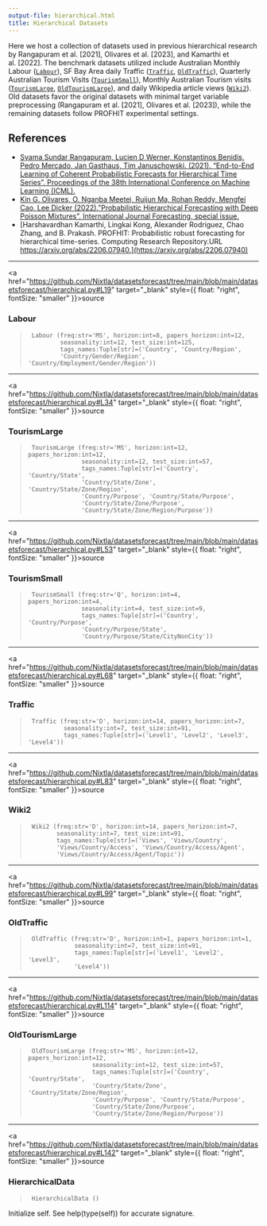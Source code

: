 ```yaml
---
output-file: hierarchical.html
title: Hierarchical Datasets
---
```



Here we host a collection of datasets used in previous hierarchical
research by Rangapuram et al. \[2021\], Olivares et al. \[2023\], and
Kamarthi et al. \[2022\]. The benchmark datasets utilized include
Australian Monthly Labour
([`Labour`](https://Nixtla.github.io/datasetsforecast/hierarchical.html#labour)),
SF Bay Area daily Traffic
([`Traffic`](https://Nixtla.github.io/datasetsforecast/hierarchical.html#traffic),
[`OldTraffic`](https://Nixtla.github.io/datasetsforecast/hierarchical.html#oldtraffic)),
Quarterly Australian Tourism Visits
([`TourismSmall`](https://Nixtla.github.io/datasetsforecast/hierarchical.html#tourismsmall)),
Monthly Australian Tourism visits
([`TourismLarge`](https://Nixtla.github.io/datasetsforecast/hierarchical.html#tourismlarge),
[`OldTourismLarge`](https://Nixtla.github.io/datasetsforecast/hierarchical.html#oldtourismlarge)),
and daily Wikipedia article views
([`Wiki2`](https://Nixtla.github.io/datasetsforecast/hierarchical.html#wiki2)).
Old datasets favor the original datasets with minimal target variable
preprocessing (Rangapuram et al. \[2021\], Olivares et al. \[2023\]),
while the remaining datasets follow PROFHIT experimental settings.

## References<br/>

-   [Syama Sundar Rangapuram, Lucien D Werner, Konstantinos Benidis,
    Pedro Mercado, Jan Gasthaus, Tim Januschowski. (2021). “End-to-End
    Learning of Coherent Probabilistic Forecasts for Hierarchical Time
    Series”. Proceedings of the 38th International Conference on Machine
    Learning
    (ICML).](https://proceedings.mlr.press/v139/rangapuram21a.html)<br/>
-   [Kin G. Olivares, O. Nganba Meetei, Ruijun Ma, Rohan Reddy, Mengfei
    Cao, Lee Dicker (2022).”Probabilistic Hierarchical Forecasting with
    Deep Poisson Mixtures”. International Journal Forecasting, special
    issue.](https://doi.org/10.1016/j.ijforecast.2023.04.007)<br/>
-   [Harshavardhan Kamarthi, Lingkai Kong, Alexander Rodriguez, Chao
    Zhang, and B. Prakash. PROFHIT: Probabilistic robust forecasting for
    hierarchical time-series. Computing Research Repository.URL
    https://arxiv.org/abs/2206.07940.](https://arxiv.org/abs/2206.07940)<br/>

------------------------------------------------------------------------

<a
href="https://github.com/Nixtla/datasetsforecast/tree/main/blob/main/datasetsforecast/hierarchical.py#L19"
target="_blank" style={{ float: "right", fontSize: "smaller" }}>source</a>

### Labour

> ``` text
>  Labour (freq:str='MS', horizon:int=8, papers_horizon:int=12,
>          seasonality:int=12, test_size:int=125,
>          tags_names:Tuple[str]=('Country', 'Country/Region',
>          'Country/Gender/Region', 'Country/Employment/Gender/Region'))
> ```

------------------------------------------------------------------------

<a
href="https://github.com/Nixtla/datasetsforecast/tree/main/blob/main/datasetsforecast/hierarchical.py#L34"
target="_blank" style={{ float: "right", fontSize: "smaller" }}>source</a>

### TourismLarge

> ``` text
>  TourismLarge (freq:str='MS', horizon:int=12, papers_horizon:int=12,
>                seasonality:int=12, test_size:int=57,
>                tags_names:Tuple[str]=('Country', 'Country/State',
>                'Country/State/Zone', 'Country/State/Zone/Region',
>                'Country/Purpose', 'Country/State/Purpose',
>                'Country/State/Zone/Purpose',
>                'Country/State/Zone/Region/Purpose'))
> ```

------------------------------------------------------------------------

<a
href="https://github.com/Nixtla/datasetsforecast/tree/main/blob/main/datasetsforecast/hierarchical.py#L53"
target="_blank" style={{ float: "right", fontSize: "smaller" }}>source</a>

### TourismSmall

> ``` text
>  TourismSmall (freq:str='Q', horizon:int=4, papers_horizon:int=4,
>                seasonality:int=4, test_size:int=9,
>                tags_names:Tuple[str]=('Country', 'Country/Purpose',
>                'Country/Purpose/State',
>                'Country/Purpose/State/CityNonCity'))
> ```

------------------------------------------------------------------------

<a
href="https://github.com/Nixtla/datasetsforecast/tree/main/blob/main/datasetsforecast/hierarchical.py#L68"
target="_blank" style={{ float: "right", fontSize: "smaller" }}>source</a>

### Traffic

> ``` text
>  Traffic (freq:str='D', horizon:int=14, papers_horizon:int=7,
>           seasonality:int=7, test_size:int=91,
>           tags_names:Tuple[str]=('Level1', 'Level2', 'Level3', 'Level4'))
> ```

------------------------------------------------------------------------

<a
href="https://github.com/Nixtla/datasetsforecast/tree/main/blob/main/datasetsforecast/hierarchical.py#L83"
target="_blank" style={{ float: "right", fontSize: "smaller" }}>source</a>

### Wiki2

> ``` text
>  Wiki2 (freq:str='D', horizon:int=14, papers_horizon:int=7,
>         seasonality:int=7, test_size:int=91,
>         tags_names:Tuple[str]=('Views', 'Views/Country',
>         'Views/Country/Access', 'Views/Country/Access/Agent',
>         'Views/Country/Access/Agent/Topic'))
> ```

------------------------------------------------------------------------

<a
href="https://github.com/Nixtla/datasetsforecast/tree/main/blob/main/datasetsforecast/hierarchical.py#L99"
target="_blank" style={{ float: "right", fontSize: "smaller" }}>source</a>

### OldTraffic

> ``` text
>  OldTraffic (freq:str='D', horizon:int=1, papers_horizon:int=1,
>              seasonality:int=7, test_size:int=91,
>              tags_names:Tuple[str]=('Level1', 'Level2', 'Level3',
>              'Level4'))
> ```

------------------------------------------------------------------------

<a
href="https://github.com/Nixtla/datasetsforecast/tree/main/blob/main/datasetsforecast/hierarchical.py#L114"
target="_blank" style={{ float: "right", fontSize: "smaller" }}>source</a>

### OldTourismLarge

> ``` text
>  OldTourismLarge (freq:str='MS', horizon:int=12, papers_horizon:int=12,
>                   seasonality:int=12, test_size:int=57,
>                   tags_names:Tuple[str]=('Country', 'Country/State',
>                   'Country/State/Zone', 'Country/State/Zone/Region',
>                   'Country/Purpose', 'Country/State/Purpose',
>                   'Country/State/Zone/Purpose',
>                   'Country/State/Zone/Region/Purpose'))
> ```

------------------------------------------------------------------------

<a
href="https://github.com/Nixtla/datasetsforecast/tree/main/blob/main/datasetsforecast/hierarchical.py#L142"
target="_blank" style={{ float: "right", fontSize: "smaller" }}>source</a>

### HierarchicalData

> ``` text
>  HierarchicalData ()
> ```

Initialize self. See help(type(self)) for accurate signature.

